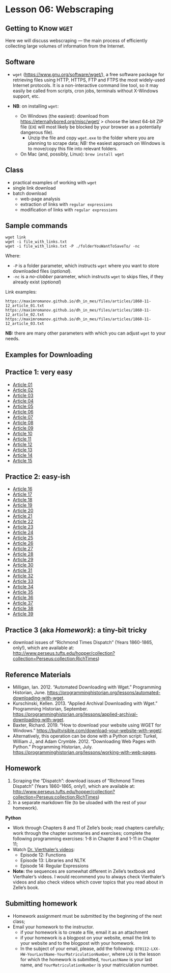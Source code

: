 # Lesson 06: Webscraping

## Getting to Know `WGET`

Here we will discuss webscraping --- the main process of efficiently collecting large volumes of information from the Internet.

## Software

* `wget` (<https://www.gnu.org/software/wget/>), a free software package for retrieving files using HTTP, HTTPS, FTP and FTPS the most widely-used Internet protocols. It is a non-interactive command line tool, so it may easily be called from scripts, cron jobs, terminals without X-Windows support, etc.

* **NB**: on installing `wget`:
	* On Windows (the easiest): download from <https://eternallybored.org/misc/wget/> > choose the latest 64-bit ZIP file (`EXE` will most likely be blocked by your browser as a potentially dangerous file).
		* Unzip the file and copy `wget.exe` to the folder where you are planning to scrape data; *NB:* the easiest approach on Windows is to move/copy this file into relevant folders. 
	* On Mac (and, possibly, Linux): `brew install wget`

## Class

* practical examples of working with `wget`
* single link download
* batch download
	* web-page analysis
	* extraction of links with `regular expressions`
	* modification of links with `regular expressions`

## Sample commands

```
wget link
wget -i file_with_links.txt
wget -i file_with_links.txt -P ./folderYouWantToSaveTo/ -nc 
```

<!--
1. The first command will simply download a file specified in the link;
2. The second command will go over all links given in the `file_with_links.txt` --- in this file links must be stored one per line;
3. The third command also redirects downloaded results to a subfolder (`-p ./folderYouWantToSaveTo/`, where `-p` is an argument that specifies that `./folderYouWantToSaveTo/` is a folder for saved results; `-nc` is another useful argument, which tells `wget` not to download file if is already exists in the folder --- this command allows you to stop and restart downloading from where you stopped);
-->

Where:

* `-P` is a folder parameter, which instructs `wget` where you want to store downloaded files (*optional*).
* `-nc` is a *no-clobber* parameter, which instructs `wget` to skips files, if they already exist (*optional*)

Link examples:

```
https://maximromanov.github.io/dh_in_mes/files/articles/1860-11-12_article_01.txt
https://maximromanov.github.io/dh_in_mes/files/articles/1860-11-12_article_02.txt
https://maximromanov.github.io/dh_in_mes/files/articles/1860-11-12_article_03.txt
```

**NB:** there are many other parameters with which you can adjust `wget` to your needs.

## Examples for Downloading

## Practice 1: very easy

* [Article 01](https://maximromanov.github.io/dh_in_mes/files/articles/1860-11-12_article_01.txt)
* [Article 02](https://maximromanov.github.io/dh_in_mes/files/articles/1860-11-12_article_02.txt)
* [Article 03](https://maximromanov.github.io/dh_in_mes/files/articles/1860-11-12_article_03.txt)
* [Article 04](https://maximromanov.github.io/dh_in_mes/files/articles/1860-11-12_article_04.txt)
* [Article 05](https://maximromanov.github.io/dh_in_mes/files/articles/1860-11-12_article_05.txt)
* [Article 06](https://maximromanov.github.io/dh_in_mes/files/articles/1860-11-12_article_06.txt)
* [Article 07](https://maximromanov.github.io/dh_in_mes/files/articles/1860-11-12_article_07.txt)
* [Article 08](https://maximromanov.github.io/dh_in_mes/files/articles/1860-11-12_article_08.txt)
* [Article 09](https://maximromanov.github.io/dh_in_mes/files/articles/1860-11-12_article_09.txt)
* [Article 10](https://maximromanov.github.io/dh_in_mes/files/articles/1860-11-12_article_10.txt)
* [Article 11](https://maximromanov.github.io/dh_in_mes/files/articles/1860-11-12_article_11.txt)
* [Article 12](https://maximromanov.github.io/dh_in_mes/files/articles/1860-11-12_article_12.txt)
* [Article 13](https://maximromanov.github.io/dh_in_mes/files/articles/1860-11-12_article_13.txt)
* [Article 14](https://maximromanov.github.io/dh_in_mes/files/articles/1860-11-12_article_14.txt)
* [Article 15](https://maximromanov.github.io/dh_in_mes/files/articles/1860-11-12_article_15.txt)

## Practice 2: easy-ish

* [Article 16](../../files/06/articles/1860-11-12_article_16.txt)
* [Article 17](../../files/06/articles/1860-11-12_article_17.txt)
* [Article 18](../../files/06/articles/1860-11-12_article_18.txt)
* [Article 19](../../files/06/articles/1860-11-12_article_19.txt)
* [Article 20](../../files/06/articles/1860-11-12_article_20.txt)
* [Article 21](../../files/06/articles/1860-11-12_article_21.txt)
* [Article 22](../../files/06/articles/1860-11-12_article_22.txt)
* [Article 23](../../files/06/articles/1860-11-12_article_23.txt)
* [Article 24](../../files/06/articles/1860-11-12_article_24.txt)
* [Article 25](../../files/06/articles/1860-11-12_article_25.txt)
* [Article 26](../../files/06/articles/1860-11-12_article_26.txt)
* [Article 27](../../files/06/articles/1860-11-12_article_27.txt)
* [Article 28](../../files/06/articles/1860-11-12_article_28.txt)
* [Article 29](../../files/06/articles/1860-11-12_article_29.txt)
* [Article 30](../../files/06/articles/1860-11-12_article_30.txt)
* [Article 31](../../files/06/articles/1860-11-12_article_31.txt)
* [Article 32](../../files/06/articles/1860-11-12_article_32.txt)
* [Article 33](../../files/06/articles/1860-11-12_article_33.txt)
* [Article 34](../../files/06/articles/1860-11-12_article_34.txt)
* [Article 35](../../files/06/articles/1860-11-12_article_35.txt)
* [Article 36](../../files/06/articles/1860-11-12_article_36.txt)
* [Article 37](../../files/06/articles/1860-11-12_article_37.txt)
* [Article 38](../../files/06/articles/1860-11-12_article_38.txt)
* [Article 39](../../files/06/articles/1860-11-12_article_39.txt)

## Practice 3 (aka *Homework*): a tiny-bit tricky

* download issues of “Richmond Times Dispatch” (Years 1860-1865, only!), which are available at: <http://www.perseus.tufts.edu/hopper/collection?collection=Perseus:collection:RichTimes>)

## Reference Materials{#RML06}

* Milligan, Ian. 2012. “Automated Downloading with Wget.” Programming Historian, June. <https://programminghistorian.org/lessons/automated-downloading-with-wget>.
* Kurschinski, Kellen. 2013. “Applied Archival Downloading with Wget.” Programming Historian, September. <https://programminghistorian.org/lessons/applied-archival-downloading-with-wget>.
* Baxter, Richard. 2019. “How to download your website using WGET for Windows.” <https://builtvisible.com/download-your-website-with-wget/>.
* Alternatively, this operation can be done with a Python script: Turkel, William J., and Adam Crymble. 2012. “Downloading Web Pages with Python.” Programming Historian, July. <https://programminghistorian.org/lessons/working-with-web-pages>.

## Homework{#HWL06}

1. Scraping the “Dispatch”: download issues of “Richmond Times Dispatch” (Years 1860-1865, only!), which are available at: <http://www.perseus.tufts.edu/hopper/collection?collection=Perseus:collection:RichTimes>)
2. In a separate markdown file (to be uloaded with the rest of your homework).

**Python**

- Work through Chapters 8 and 11 of Zelle's book; read chapters carefully; work through the chapter summaries and exercises; complete the following programming exercises: 1-8 in Chapter 8 and 1-11 in Chapter 11;
- Watch [Dr. Vierthaler's videos](https://www.youtube.com/playlist?list=PL6kqrM2i6BPIpEF5yHPNkYhjHm-FYWh17):
	- Episode 12: Functions
	- Episode 13: Libraries and NLTK
	- Episode 14: Regular Expressions
- **Note:** the sequences are somewhat different in Zelle's textbook and Vierthaler's videos. I would recommend you to always check Vierthaler's videos and also check videos which cover topics that you read about in Zelle's book.

## Submitting homework{#SHL06}

* Homework assignment must be submitted by the beginning of the next class;
* Email your homework to the instructor.
	* if your homework is to create a file, email it as an attachment
	* if your homework is a blogpost on your website, email the link to your website and to the blogpost with your homework.
	*  In the subject of your email, please, add the following: `070112-LXX-HW-YourLastName-YourMatriculationNumber`, where `LXX` is the lesson for which the homework is submitted, `YourLastName` is your last name, and `YourMatriculationNumber` is your matriculation number.
